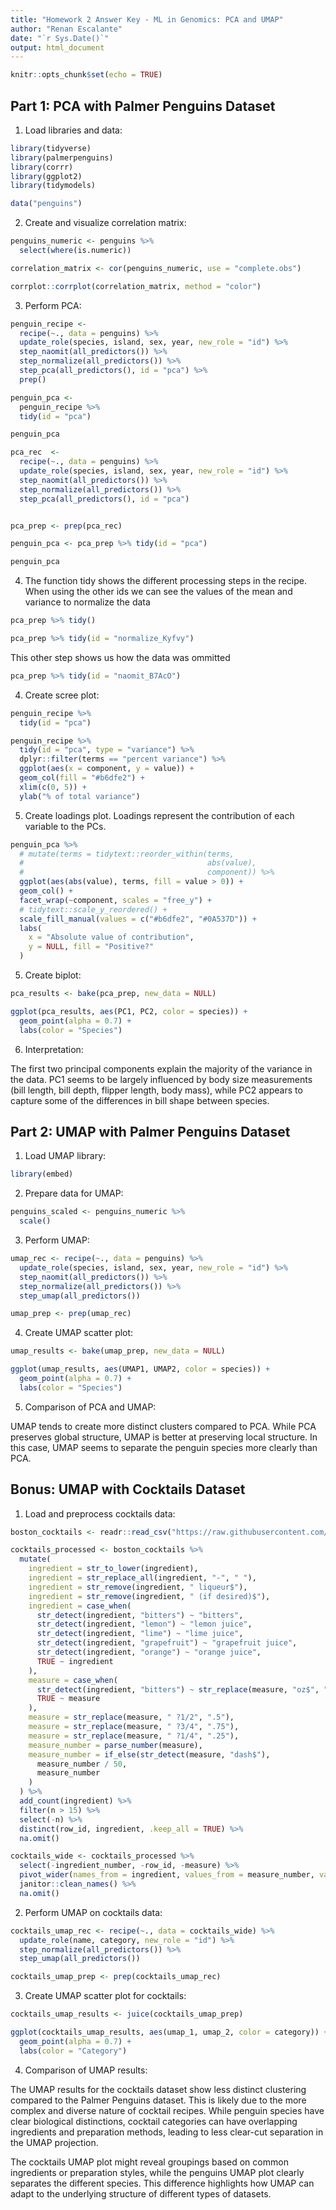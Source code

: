 ```yaml
---
title: "Homework 2 Answer Key - ML in Genomics: PCA and UMAP"
author: "Renan Escalante"
date: "`r Sys.Date()`"
output: html_document
---
```


```r
knitr::opts_chunk$set(echo = TRUE)
```

## Part 1: PCA with Palmer Penguins Dataset

1. Load libraries and data:

```r
library(tidyverse)
library(palmerpenguins)
library(corrr)
library(ggplot2)
library(tidymodels)

data("penguins")
```

2. Create and visualize correlation matrix:

```r
penguins_numeric <- penguins %>%
  select(where(is.numeric))

correlation_matrix <- cor(penguins_numeric, use = "complete.obs")

corrplot::corrplot(correlation_matrix, method = "color")
```

3. Perform PCA:


```r
penguin_recipe <-
  recipe(~., data = penguins) %>% 
  update_role(species, island, sex, year, new_role = "id") %>% 
  step_naomit(all_predictors()) %>% 
  step_normalize(all_predictors()) %>%
  step_pca(all_predictors(), id = "pca") %>% 
  prep()

penguin_pca <- 
  penguin_recipe %>% 
  tidy(id = "pca") 

penguin_pca
```


```r
pca_rec  <-
  recipe(~., data = penguins) %>% 
  update_role(species, island, sex, year, new_role = "id") %>% 
  step_naomit(all_predictors()) %>% 
  step_normalize(all_predictors()) %>%
  step_pca(all_predictors(), id = "pca")


pca_prep <- prep(pca_rec)
```

```r
penguin_pca <- pca_prep %>% tidy(id = "pca")

penguin_pca
```

4.  The function tidy shows the different processing steps in the recipe. When using the other ids we can see the values of the mean and variance to normalize the data

```r
pca_prep %>% tidy()
```

```r
pca_prep %>% tidy(id = "normalize_Kyfvy")
```
This other step shows us how the data was ommitted

```r
pca_prep %>% tidy(id = "naomit_B7AcO")
```

4. Create scree plot:

```r
penguin_recipe %>% 
  tidy(id = "pca")
```


```r
penguin_recipe %>% 
  tidy(id = "pca", type = "variance") %>% 
  dplyr::filter(terms == "percent variance") %>% 
  ggplot(aes(x = component, y = value)) + 
  geom_col(fill = "#b6dfe2") + 
  xlim(c(0, 5)) + 
  ylab("% of total variance")
```

5. Create loadings plot. Loadings represent the contribution of each variable to the PCs.

```r
penguin_pca %>%
  # mutate(terms = tidytext::reorder_within(terms, 
  #                                         abs(value), 
  #                                         component)) %>%
  ggplot(aes(abs(value), terms, fill = value > 0)) +
  geom_col() +
  facet_wrap(~component, scales = "free_y") +
  # tidytext::scale_y_reordered() +
  scale_fill_manual(values = c("#b6dfe2", "#0A537D")) +
  labs(
    x = "Absolute value of contribution",
    y = NULL, fill = "Positive?"
  ) 
```


5. Create biplot:

```r
pca_results <- bake(pca_prep, new_data = NULL)

ggplot(pca_results, aes(PC1, PC2, color = species)) +
  geom_point(alpha = 0.7) +
  labs(color = "Species")
```

6. Interpretation:

The first two principal components explain the majority of the variance in the data. PC1 seems to be largely influenced by body size measurements (bill length, bill depth, flipper length, body mass), while PC2 appears to capture some of the differences in bill shape between species.

## Part 2: UMAP with Palmer Penguins Dataset

1. Load UMAP library:

```r
library(embed)
```

2. Prepare data for UMAP:

```r
penguins_scaled <- penguins_numeric %>%
  scale()
```

3. Perform UMAP:

```r
umap_rec <- recipe(~., data = penguins) %>% 
  update_role(species, island, sex, year, new_role = "id") %>% 
  step_naomit(all_predictors()) %>% 
  step_normalize(all_predictors()) %>%
  step_umap(all_predictors())

umap_prep <- prep(umap_rec)
```

4. Create UMAP scatter plot:

```r
umap_results <- bake(umap_prep, new_data = NULL)

ggplot(umap_results, aes(UMAP1, UMAP2, color = species)) +
  geom_point(alpha = 0.7) +
  labs(color = "Species")
```

5. Comparison of PCA and UMAP:

UMAP tends to create more distinct clusters compared to PCA. While PCA preserves global structure, UMAP is better at preserving local structure. In this case, UMAP seems to separate the penguin species more clearly than PCA.



## Bonus: UMAP with Cocktails Dataset

1. Load and preprocess cocktails data:

```r
boston_cocktails <- readr::read_csv("https://raw.githubusercontent.com/rfordatascience/tidytuesday/master/data/2020/2020-05-26/boston_cocktails.csv")

cocktails_processed <- boston_cocktails %>%
  mutate(
    ingredient = str_to_lower(ingredient),
    ingredient = str_replace_all(ingredient, "-", " "),
    ingredient = str_remove(ingredient, " liqueur$"),
    ingredient = str_remove(ingredient, " (if desired)$"),
    ingredient = case_when(
      str_detect(ingredient, "bitters") ~ "bitters",
      str_detect(ingredient, "lemon") ~ "lemon juice",
      str_detect(ingredient, "lime") ~ "lime juice",
      str_detect(ingredient, "grapefruit") ~ "grapefruit juice",
      str_detect(ingredient, "orange") ~ "orange juice",
      TRUE ~ ingredient
    ),
    measure = case_when(
      str_detect(ingredient, "bitters") ~ str_replace(measure, "oz$", "dash"),
      TRUE ~ measure
    ),
    measure = str_replace(measure, " ?1/2", ".5"),
    measure = str_replace(measure, " ?3/4", ".75"),
    measure = str_replace(measure, " ?1/4", ".25"),
    measure_number = parse_number(measure),
    measure_number = if_else(str_detect(measure, "dash$"),
      measure_number / 50,
      measure_number
    )
  ) %>%
  add_count(ingredient) %>%
  filter(n > 15) %>%
  select(-n) %>%
  distinct(row_id, ingredient, .keep_all = TRUE) %>%
  na.omit()

cocktails_wide <- cocktails_processed %>%
  select(-ingredient_number, -row_id, -measure) %>%
  pivot_wider(names_from = ingredient, values_from = measure_number, values_fill = 0) %>%
  janitor::clean_names() %>%
  na.omit()
```

2. Perform UMAP on cocktails data:

```r
cocktails_umap_rec <- recipe(~., data = cocktails_wide) %>%
  update_role(name, category, new_role = "id") %>%
  step_normalize(all_predictors()) %>%
  step_umap(all_predictors())

cocktails_umap_prep <- prep(cocktails_umap_rec)
```

3. Create UMAP scatter plot for cocktails:

```r
cocktails_umap_results <- juice(cocktails_umap_prep)

ggplot(cocktails_umap_results, aes(umap_1, umap_2, color = category)) +
  geom_point(alpha = 0.7) +
  labs(color = "Category")
```

4. Comparison of UMAP results:




The UMAP results for the cocktails dataset show less distinct clustering compared to the Palmer Penguins dataset. This is likely due to the more complex and diverse nature of cocktail recipes. While penguin species have clear biological distinctions, cocktail categories can have overlapping ingredients and preparation methods, leading to less clear-cut separation in the UMAP projection.

The cocktails UMAP plot might reveal groupings based on common ingredients or preparation styles, while the penguins UMAP plot clearly separates the different species. This difference highlights how UMAP can adapt to the underlying structure of different types of datasets.